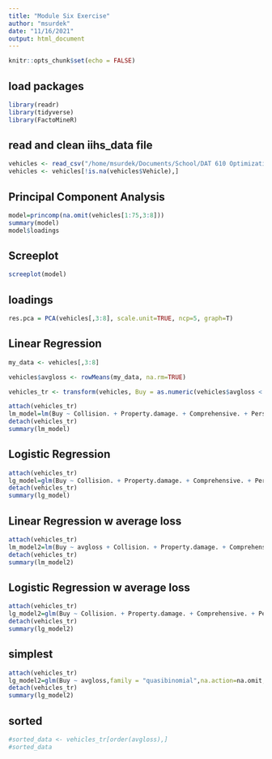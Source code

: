 ```yaml
---
title: "Module Six Exercise"
author: "msurdek"
date: "11/16/2021"
output: html_document
---
```


```r
knitr::opts_chunk$set(echo = FALSE)
```

## load packages

```r
library(readr)
library(tidyverse)
library(FactoMineR)
```

## read and clean iihs_data file

```r
vehicles <- read_csv("/home/msurdek/Documents/School/DAT 610 Optimization & Risk Assessment/Assignments/Module Six Exercise/iihs_data.csv")
vehicles <- vehicles[!is.na(vehicles$Vehicle),]
```

## Principal Component Analysis

```r

model=princomp(na.omit(vehicles[1:75,3:8]))
summary(model)
model$loadings
```

## Screeplot

```r
screeplot(model)
```

## loadings

```r
res.pca = PCA(vehicles[,3:8], scale.unit=TRUE, ncp=5, graph=T)
```

## Linear Regression

```r
my_data <- vehicles[,3:8]

vehicles$avgloss <- rowMeans(my_data, na.rm=TRUE)

vehicles_tr <- transform(vehicles, Buy = as.numeric(vehicles$avgloss < 100))

attach(vehicles_tr)
lm_model=lm(Buy ~ Collision. + Property.damage. + Comprehensive. + Personal.injury. + Medical.payment. + Bodily.injury.)
detach(vehicles_tr)
summary(lm_model)
```

## Logistic Regression

```r
attach(vehicles_tr)
lg_model=glm(Buy ~ Collision. + Property.damage. + Comprehensive. + Personal.injury. + Medical.payment. + Bodily.injury.,family = "quasibinomial",na.action=na.omit,control = list(maxit = 50))
detach(vehicles_tr)
summary(lg_model)
```

## Linear Regression w average loss

```r
attach(vehicles_tr)
lm_model2=lm(Buy ~ avgloss + Collision. + Property.damage. + Comprehensive. + Personal.injury. + Medical.payment. + Bodily.injury.)
detach(vehicles_tr)
summary(lm_model2)
```

## Logistic Regression w average loss

```r
attach(vehicles_tr)
lg_model2=glm(Buy ~ Collision. + Property.damage. + Comprehensive. + Personal.injury. + Medical.payment. + Bodily.injury. + avgloss,family = "quasibinomial",na.action=na.omit,control = list(maxit = 50))
detach(vehicles_tr)
summary(lg_model2)
```

## simplest

```r
attach(vehicles_tr)
lg_model2=glm(Buy ~ avgloss,family = "quasibinomial",na.action=na.omit,control = list(maxit = 50))
detach(vehicles_tr)
summary(lg_model2)
```

## sorted

```r
#sorted_data <- vehicles_tr[order(avgloss),]
#sorted_data
```






